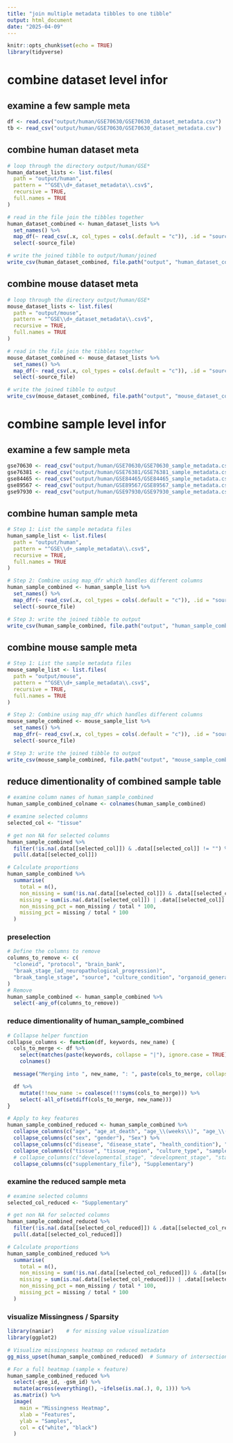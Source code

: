 ```yaml
---
title: "join multiple metadata tibbles to one tibble"
output: html_document
date: "2025-04-09"
---
```


```r
knitr::opts_chunk$set(echo = TRUE)
library(tidyverse)
```

# combine dataset level infor
## examine a few sample meta
```r
df <- read.csv("output/human/GSE70630/GSE70630_dataset_metadata.csv")
tb <- read_csv("output/human/GSE70630/GSE70630_dataset_metadata.csv")
```


## combine human dataset meta
```r
# loop through the directory output/human/GSE*
human_dataset_lists <- list.files(
  path = "output/human",
  pattern = "^GSE\\d+_dataset_metadata\\.csv$",
  recursive = TRUE,
  full.names = TRUE
)

# read in the file join the tibbles together
human_dataset_combined <- human_dataset_lists %>%
  set_names() %>%
  map_df(~ read_csv(.x, col_types = cols(.default = "c")), .id = "source_file")%>%
  select(-source_file)

# write the joined tibble to output/human/joined
write_csv(human_dataset_combined, file.path("output", "human_dataset_combined.csv"))
```

## combine mouse dataset meta
```r
# loop through the directory output/human/GSE*
mouse_dataset_lists <- list.files(
  path = "output/mouse",
  pattern = "^GSE\\d+_dataset_metadata\\.csv$",
  recursive = TRUE,
  full.names = TRUE
)

# read in the file join the tibbles together
mouse_dataset_combined <- mouse_dataset_lists %>%
  set_names() %>%
  map_df(~ read_csv(.x, col_types = cols(.default = "c")), .id = "source_file")%>%
  select(-source_file)

# write the joined tibble to output
write_csv(mouse_dataset_combined, file.path("output", "mouse_dataset_combined.csv"))
```

# combine sample level infor
## examine a few sample meta
```r
gse70630 <- read_csv("output/human/GSE70630/GSE70630_sample_metadata.csv")
gse76381 <- read_csv("output/human/GSE76381/GSE76381_sample_metadata.csv")
gse84465 <- read_csv("output/human/GSE84465/GSE84465_sample_metadata.csv")
gse89567 <- read_csv("output/human/GSE89567/GSE89567_sample_metadata.csv")
gse97930 <- read_csv("output/human/GSE97930/GSE97930_sample_metadata.csv")
```


## combine human sample meta
```r
# Step 1: List the sample metadata files
human_sample_list <- list.files(
  path = "output/human", 
  pattern = "^GSE\\d+_sample_metadata\\.csv$", 
  recursive = TRUE, 
  full.names = TRUE
)

# Step 2: Combine using map_dfr which handles different columns
human_sample_combined <- human_sample_list %>%
  set_names() %>%
  map_dfr(~ read_csv(.x, col_types = cols(.default = "c")), .id = "source_file") %>%
  select(-source_file)

# Step 3: write the joined tibble to output
write_csv(human_sample_combined, file.path("output", "human_sample_combined.csv"))
```

## combine mouse sample meta
```r
# Step 1: List the sample metadata files
mouse_sample_list <- list.files(
  path = "output/mouse", 
  pattern = "^GSE\\d+_sample_metadata\\.csv$", 
  recursive = TRUE, 
  full.names = TRUE
)

# Step 2: Combine using map_dfr which handles different columns
mouse_sample_combined <- mouse_sample_list %>%
  set_names() %>%
  map_dfr(~ read_csv(.x, col_types = cols(.default = "c")), .id = "source_file") %>%
  select(-source_file)

# Step 3: write the joined tibble to output
write_csv(mouse_sample_combined, file.path("output", "mouse_sample_combined.csv"))
```

## reduce dimentionality of combined sample table
```r
# examine column names of human_sample_combined
human_sample_combined_colname <- colnames(human_sample_combined)

# examine selected columns
selected_col <- "tissue"

# get non NA for selected columns
human_sample_combined %>%
  filter(!is.na(.data[[selected_col]]) & .data[[selected_col]] != "") %>%
  pull(.data[[selected_col]])

# Calculate proportions
human_sample_combined %>%
  summarise(
    total = n(),
    non_missing = sum(!is.na(.data[[selected_col]]) & .data[[selected_col]] != ""),
    missing = sum(is.na(.data[[selected_col]]) | .data[[selected_col]] == ""),
    non_missing_pct = non_missing / total * 100,
    missing_pct = missing / total * 100
  )
```

### preselection
```r
# Define the columns to remove
columns_to_remove <- c(
  "cloneid", "protocol", "brain_bank",
  "braak_stage_(ad_neuropathological_progression)", 
  "braak_tangle_stage", "source", "culture_condition", "organoid_generation"
)
# Remove
human_sample_combined <- human_sample_combined %>%
  select(-any_of(columns_to_remove))
```

### reduce dimentionality of human_sample_combined
```r
# Collapse helper function
collapse_columns <- function(df, keywords, new_name) {
  cols_to_merge <- df %>%
    select(matches(paste(keywords, collapse = "|"), ignore.case = TRUE)) %>%
    colnames()

  message("Merging into ", new_name, ": ", paste(cols_to_merge, collapse = ", "))

  df %>%
    mutate(!!new_name := coalesce(!!!syms(cols_to_merge))) %>%
    select(-all_of(setdiff(cols_to_merge, new_name)))
}

# Apply to key features
human_sample_combined_reduced <- human_sample_combined %>%
  collapse_columns(c("age", "age_at_death", "age_\\(weeks\\)", "age_\\(years\\)", "age_\\(yr\\)"), "Age") %>%
  collapse_columns(c("sex", "gender"), "Sex") %>%
  collapse_columns(c("disease", "disease_state", "health_condition"), "Disease_status") %>%
  collapse_columns(c("tissue", "tissue_region", "culture_type", "sample_type", "region", "brain_region"), "Tissue") %>%
  # collapse_columns(c("developmental_stage", "development_stage", "stage"), "Stage") %>%
  collapse_columns(c("supplementary_file"), "Supplementary")
```

### examine the reduced sample meta
```r
# examine selected columns
selected_col_reduced <- "Supplementary"

# get non NA for selected columns
human_sample_combined_reduced %>%
  filter(!is.na(.data[[selected_col_reduced]]) & .data[[selected_col_reduced]] != "") %>%
  pull(.data[[selected_col_reduced]])

# Calculate proportions
human_sample_combined_reduced %>%
  summarise(
    total = n(),
    non_missing = sum(!is.na(.data[[selected_col_reduced]]) & .data[[selected_col_reduced]] != ""),
    missing = sum(is.na(.data[[selected_col_reduced]]) | .data[[selected_col_reduced]] == ""),
    non_missing_pct = non_missing / total * 100,
    missing_pct = missing / total * 100
  )
```


### visualize Missingness / Sparsity
```r
library(naniar)    # for missing value visualization
library(ggplot2)

# Visualize missingness heatmap on reduced metadata
gg_miss_upset(human_sample_combined_reduced)  # Summary of intersection of missingness (like Venn diagram)

# For a full heatmap (sample × feature)
human_sample_combined_reduced %>%
  select(-gse_id, -gsm_id) %>%
  mutate(across(everything(), ~ifelse(is.na(.), 0, 1))) %>%
  as.matrix() %>%
  image(
    main = "Missingness Heatmap",
    xlab = "Features",
    ylab = "Samples",
    col = c("white", "black")
  )
```



















